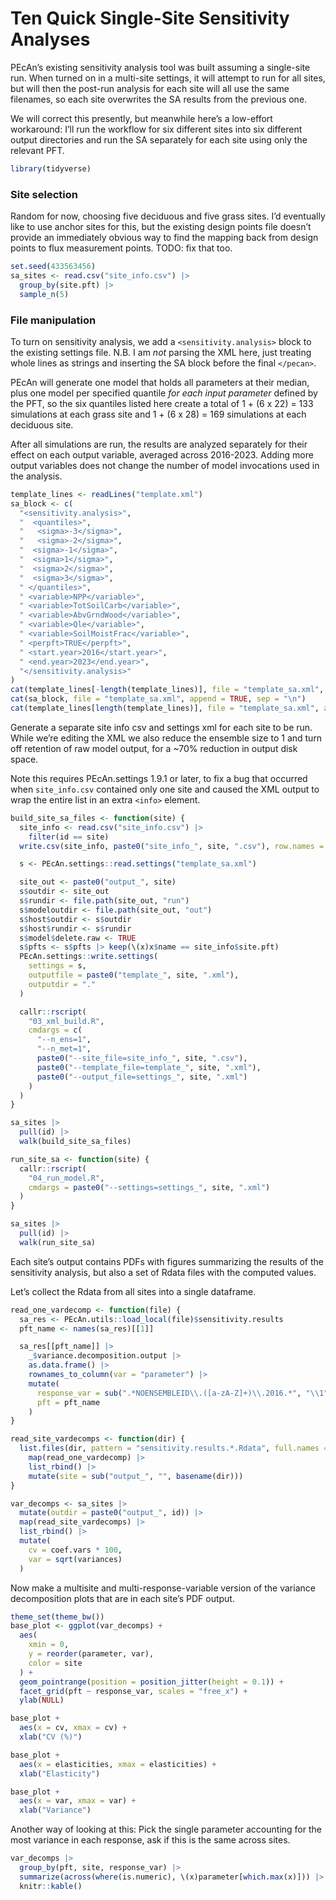# Ten Quick Single-Site Sensitivity Analyses


PEcAn's existing sensitivity analysis tool was built assuming a single-site run.
When turned on in a multi-site settings, it will attempt to run for all sites,
but will then the post-run analysis for each site will all use the same filenames,
so each site overwrites the SA results from the previous one.

We will correct this presently, but meanwhile here's a low-effort workaround:
I'll run the workflow for six different sites into six different output
directories and run the SA separately for each site using only the relevant PFT.

```r
library(tidyverse)
```


### Site selection

Random for now, choosing five deciduous and five grass sites.
I'd eventually like to use anchor sites for this, but the existing design
points file doesn't provide an immediately obvious way to find the mapping back
from design points to flux measurement points.
TODO: fix that too.


```r
set.seed(433563456)
sa_sites <- read.csv("site_info.csv") |>
  group_by(site.pft) |>
  sample_n(5)
```


### File manipulation


To turn on sensitivity analysis, we add a `<sensitivity.analysis>` block to the
existing settings file.
N.B. I am _not_ parsing the XML here, just treating whole lines as strings
and inserting the SA block before the final `</pecan>`.

PEcAn will generate one model that holds all parameters at their median,
plus one model per specified quantile _for each input parameter_ defined by the
PFT, so the six quantiles listed here create  a total of 1 + (6 x 22) = 133
simulations at each grass site and 1 + (6 x 28) = 169 simulations at each
deciduous site.

After all simulations are run, the results are analyzed separately for their
effect on each output variable, averaged across 2016-2023.
Adding more output variables does not change the number of model invocations
used in the analysis.


```r
template_lines <- readLines("template.xml")
sa_block <- c(
  "<sensitivity.analysis>",
  "  <quantiles>",
  "   <sigma>-3</sigma>",
  "   <sigma>-2</sigma>",
  "  <sigma>-1</sigma>",
  "  <sigma>1</sigma>",
  "  <sigma>2</sigma>",
  "  <sigma>3</sigma>",
  " </quantiles>",
  " <variable>NPP</variable>",
  " <variable>TotSoilCarb</variable>",
  " <variable>AbvGrndWood</variable>",
  " <variable>Qle</variable>",
  " <variable>SoilMoistFrac</variable>",
  " <perpft>TRUE</perpft>",
  " <start.year>2016</start.year>",
  " <end.year>2023</end.year>",
  "</sensitivity.analysis>"
)
cat(template_lines[-length(template_lines)], file = "template_sa.xml", sep = "\n")
cat(sa_block, file = "template_sa.xml", append = TRUE, sep = "\n")
cat(template_lines[length(template_lines)], file = "template_sa.xml", append = TRUE, sep = "\n")
```

Generate a separate site info csv and settings xml for each site to be run.
While we're editing the XML we also reduce the ensemble size to 1 and turn off
retention of raw model output, for a ~70% reduction in output disk space.

Note this requires PEcAn.settings 1.9.1 or later,
to fix a bug that occurred when `site_info.csv` contained only one site
and caused the XML output to wrap the entire list in an extra `<info>` element.


```r
build_site_sa_files <- function(site) {
  site_info <- read.csv("site_info.csv") |>
    filter(id == site)
  write.csv(site_info, paste0("site_info_", site, ".csv"), row.names = FALSE)

  s <- PEcAn.settings::read.settings("template_sa.xml")

  site_out <- paste0("output_", site)
  s$outdir <- site_out
  s$rundir <- file.path(site_out, "run")
  s$modeloutdir <- file.path(site_out, "out")
  s$host$outdir <- s$outdir
  s$host$rundir <- s$rundir
  s$model$delete.raw <- TRUE
  s$pfts <- s$pfts |> keep(\(x)x$name == site_info$site.pft)
  PEcAn.settings::write.settings(
    settings = s,
    outputfile = paste0("template_", site, ".xml"),
    outputdir = "."
  )

  callr::rscript(
    "03_xml_build.R",
    cmdargs = c(
      "--n_ens=1",
      "--n_met=1",
      paste0("--site_file=site_info_", site, ".csv"),
      paste0("--template_file=template_", site, ".xml"),
      paste0("--output_file=settings_", site, ".xml")
    )
  )
}

sa_sites |>
  pull(id) |>
  walk(build_site_sa_files)
```


```r
run_site_sa <- function(site) {
  callr::rscript(
    "04_run_model.R",
    cmdargs = paste0("--settings=settings_", site, ".xml")
  )
}

sa_sites |>
  pull(id) |>
  walk(run_site_sa)
```

Each site's output contains PDFs with figures summarizing the results of the
sensitivity analysis, but also a set of Rdata files with the computed values.

Let's collect the Rdata from all sites into a single dataframe.

```r
read_one_vardecomp <- function(file) {
  sa_res <- PEcAn.utils::load_local(file)$sensitivity.results
  pft_name <- names(sa_res)[[1]]

  sa_res[[pft_name]] |>
    _$variance.decomposition.output |>
    as.data.frame() |>
    rownames_to_column(var = "parameter") |>
    mutate(
      response_var = sub(".*NOENSEMBLEID\\.([a-zA-Z]+)\\.2016.*", "\\1", file),
      pft = pft_name
    )
}

read_site_vardecomps <- function(dir) {
  list.files(dir, pattern = "sensitivity.results.*.Rdata", full.names = TRUE) |>
    map(read_one_vardecomp) |>
    list_rbind() |>
    mutate(site = sub("output_", "", basename(dir)))
}

var_decomps <- sa_sites |>
  mutate(outdir = paste0("output_", id)) |>
  map(read_site_vardecomps) |>
  list_rbind() |>
  mutate(
    cv = coef.vars * 100,
    var = sqrt(variances)
  )
```

Now make a multisite and multi-response-variable version of the
variance decomposition plots that are in each site's PDF output.

```r
theme_set(theme_bw())
base_plot <- ggplot(var_decomps) +
  aes(
    xmin = 0,
    y = reorder(parameter, var),
    color = site
  ) +
  geom_pointrange(position = position_jitter(height = 0.1)) +
  facet_grid(pft ~ response_var, scales = "free_x") +
  ylab(NULL)

base_plot +
  aes(x = cv, xmax = cv) +
  xlab("CV (%)")

base_plot +
  aes(x = elasticities, xmax = elasticities) +
  xlab("Elasticity")

base_plot +
  aes(x = var, xmax = var) +
  xlab("Variance")
```

Another way of looking at this: Pick the single parameter accounting for the
most variance in each response, ask if this is the same across sites.

```r
var_decomps |>
  group_by(pft, site, response_var) |>
  summarize(across(where(is.numeric), \(x)parameter[which.max(x)])) |>
  knitr::kable()
```
